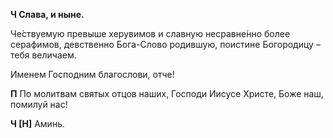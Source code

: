 **Ч Слава, и ныне.**

Че́ствуемую превыше херувимов и славную несравне́нно более серафимов, девственно Бога-Слово родившую, поистине Богородицу – тебя величаем.

Именем Господним благослови, отче!

**П** По молитвам святых отцов наших, Господи Иисусе Христе, Боже наш, помилуй нас!

**Ч [Н]** Аминь.
